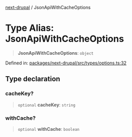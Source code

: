 [next-drupal](../globals.mdx) / JsonApiWithCacheOptions

# Type Alias: JsonApiWithCacheOptions

> **JsonApiWithCacheOptions**: `object`

Defined in: [packages/next-drupal/src/types/options.ts:32](https://github.com/chapter-three/next-drupal/blob/b814feb907442ea504825c35810c973aeb865442/packages/next-drupal/src/types/options.ts#L32)

## Type declaration

### cacheKey?

> `optional` **cacheKey**: `string`

### withCache?

> `optional` **withCache**: `boolean`
